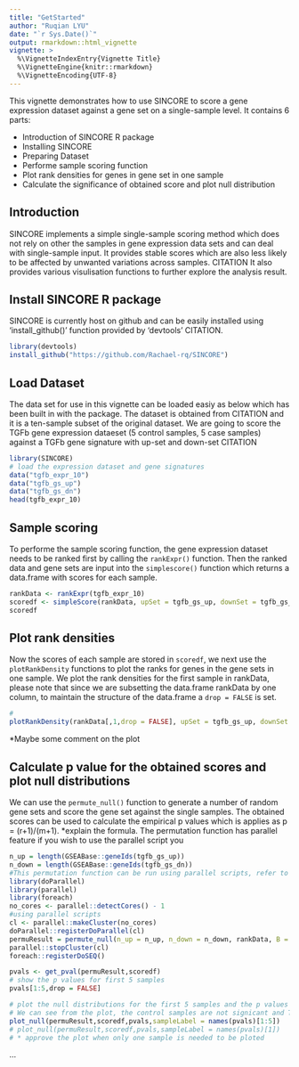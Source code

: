 ```yaml
---
title: "GetStarted"
author: "Ruqian LYU"
date: "`r Sys.Date()`"
output: rmarkdown::html_vignette
vignette: >
  %\VignetteIndexEntry{Vignette Title}
  %\VignetteEngine{knitr::rmarkdown}
  %\VignetteEncoding{UTF-8}
---
```

This vignette demonstrates how to use SINCORE to score a gene expression dataset against a gene set on a single-sample level. It contains 6 parts:

- Introduction of SINCORE R package
- Installing SINCORE
- Preparing Dataset
- Performe sample scoring function
- Plot rank densities for genes in gene set in one sample
- Calculate the significance of obtained score and plot null distribution

## Introduction 
SINCORE implements a simple single-sample scoring method which does not rely on other the samples in gene expression data sets and can deal with single-sample input. It provides stable scores which are also less likely to be affected by unwanted variations across samples. CITATION
It also provides various visulisation functions to further explore the analysis result.

## Install SINCORE R package
SINCORE is currently host on github and can be easily installed using 'install_github()' function provided by 'devtools' CITATION.
```r
library(devtools)
install_github("https://github.com/Rachael-rq/SINCORE")

```

## Load Dataset 
The data set for use in this vignette can be loaded easiy as below which has been built in with the package. The dataset is obtained from CITATION and it is a ten-sample subset of the original dataset. We are going to score the TGFb gene expression dataeset (5 control samples, 5 case samples) against a TGFb gene signature with up-set and down-set CITATION

```r
library(SINCORE)
# load the expression dataset and gene signatures
data("tgfb_expr_10")
data("tgfb_gs_up")
data("tgfb_gs_dn")
head(tgfb_expr_10)

```

## Sample scoring
To performe the sample scoring function, the gene expression dataset needs to be ranked first by calling the `rankExpr()` function. Then the ranked data and gene sets are input into the `simplescore()` function which returns a data.frame with scores for each sample.

```r
rankData <- rankExpr(tgfb_expr_10)
scoredf <- simpleScore(rankData, upSet = tgfb_gs_up, downSet = tgfb_gs_dn)
scoredf
```

## Plot rank densities
Now the scores of each sample are stored in `scoredf`, we next use the `plotRankDensity` functions to plot the ranks for genes in the gene sets in one sample. We plot the rank densities for the first sample in rankData, please note that since we are subsetting the data.frame rankData by one column, to maintain the structure of the data.frame a `drop = FALSE` is set.

```r
#  
plotRankDensity(rankData[,1,drop = FALSE], upSet = tgfb_gs_up, downSet = tgfb_gs_dn, isInteractive = F)
``` 

*Maybe some comment on the plot

## Calculate p value for the obtained scores and plot null distributions

We can use the `permute_null()` function to generate a number of random gene sets and score the gene set against the single samples. The obtained scores can be used to calculate the empirical p values which is applies as p = (r+1)/(m+1). *explain the formula.
The permutation function has parallel feature if you wish to use the parallel script you  
```r

n_up = length(GSEABase::geneIds(tgfb_gs_up))
n_down = length(GSEABase::geneIds(tgfb_gs_dn))
#This permutation function can be run using parallel scripts, refer to the
library(doParallel)
library(parallel)
library(foreach)
no_cores <- parallel::detectCores() - 1
#using parallel scripts
cl <- parallel::makeCluster(no_cores)
doParallel::registerDoParallel(cl)
permuResult = permute_null(n_up = n_up, n_down = n_down, rankData, B = 10000, seed = 1)
parallel::stopCluster(cl)
foreach::registerDoSEQ()

pvals <- get_pval(permuResult,scoredf)
# show the p values for first 5 samples
pvals[1:5,drop = FALSE]

# plot the null distributions for the first 5 samples and the p values
# We can see from the plot, the control samples are not signicant and TGFb samples # are very significant with very low p values
plot_null(permuResult,scoredf,pvals,sampleLabel = names(pvals)[1:5])
# plot_null(permuResult,scoredf,pvals,sampleLabel = names(pvals)[1])
# * approve the plot when only one sample is needed to be ploted
```

...

